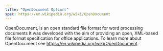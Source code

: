 ```yaml
---
title: "OpenDocument Options"
spec: https://en.wikipedia.org/wiki/OpenDocument
---
```


OpenDocument, is an open standard file format for word processing documents It was developed with the aim of providing an open, XML-based file format specification for office applications. To learn more about OpenDocument see <https://en.wikipedia.org/wiki/OpenDocument>.

